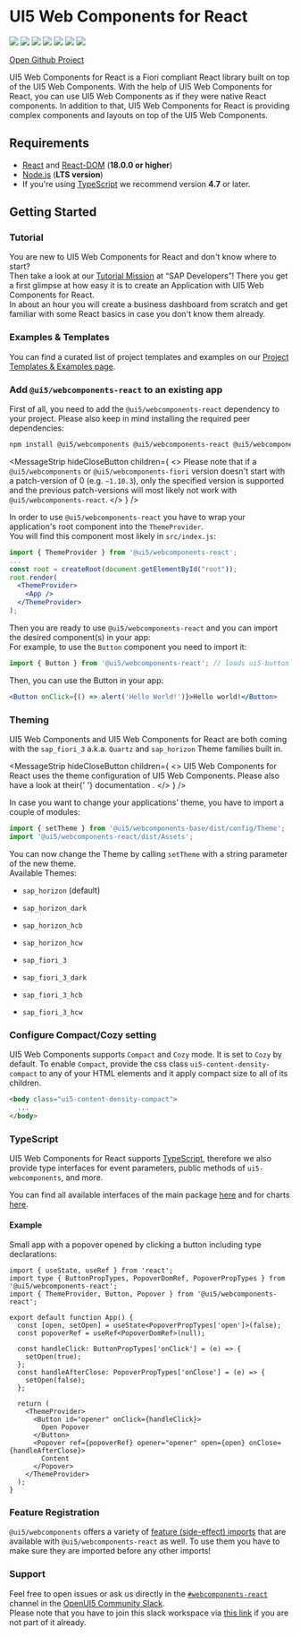 
<Meta title="Getting Started" />

# UI5 Web Components for React

[![](https://github.com/SAP/ui5-webcomponents-react/workflows/build/badge.svg)](https://github.com/SAP/ui5-webcomponents-react/actions?query=workflow:%22build%22)
[![](https://coveralls.io/repos/github/SAP/ui5-webcomponents-react/badge.svg)](https://coveralls.io/github/SAP/ui5-web)
[![](https://badgen.net/badge/slack/Join%20OpenUI5%20Slack%20workspace/blue?icon=slack)](https://ui5-slack-invite.cfapps.eu10.hana.ondemand.com/)
[![](https://badgen.net/badge/slack/webcomponents-react/orange?icon=slack)](https://openui5.slack.com/archives/CSQEJ2J04)
[![](https://badgen.net/badge/code%20style/prettier?color=pink)](https://github.com/prettier/prettier)
[![](https://badgen.net/badge/maintained%20with/lerna?color=purple)](https://lernajs.io/)
[![](https://badgen.net/github/stars/SAP/ui5-webcomponents-react?icon=github&color=black)](https://github.com/SAP/ui5-webcomponents-react/stargazers)

[Open Github Project](https://github.com/SAP/ui5-webcomponents-react)

UI5 Web Components for React is a Fiori compliant React library built on top of the UI5 Web Components.
With the help of UI5 Web Components for React, you can use UI5 Web Components as if they were native React components.
In addition to that, UI5 Web Components for React is providing complex components and layouts on top of the UI5 Web Components.

<TableOfContent />

## Requirements

- [React](https://www.npmjs.com/package/react) and [React-DOM](https://www.npmjs.com/package/react-dom) (**18.0.0 or higher**)
- [Node.js](https://nodejs.org/) (**LTS version**)
- If you're using [TypeScript](https://www.typescriptlang.org/) we recommend version **4.7** or later.

## Getting Started

### Tutorial

You are new to UI5 Web Components for React and don't know where to start?<br />
Then take a look at our [Tutorial Mission](https://developers.sap.com/mission.react-spa.html) at “SAP Developers”!
There you get a first glimpse at how easy it is to create an Application with UI5 Web Components for React.<br />
In about an hour you will create a business dashboard from scratch and get familiar with some React basics in case you don't know them already.

### Examples & Templates

You can find a curated list of project templates and examples on our [Project Templates & Examples page](?path=/docs/project-templates-examples--docs).

### Add `@ui5/webcomponents-react` to an existing app

First of all, you need to add the `@ui5/webcomponents-react` dependency to your project. Please also keep in mind installing the required peer dependencies:

```sh
npm install @ui5/webcomponents @ui5/webcomponents-react @ui5/webcomponents-fiori
```

<VersionTable />

<MessageStrip
  hideCloseButton
  children={
    <>
      Please note that if a <code>@ui5/webcomponents</code> or <code>@ui5/webcomponents-fiori</code> version doesn't
      start with a patch-version of 0 (e.g. <code>~1.10.3</code>), only the specified version is supported and the
      previous patch-versions will most likely not work with <code>@ui5/webcomponents-react</code>.
    </>
  }
/>

In order to use `@ui5/webcomponents-react` you have to wrap your application's root component into the `ThemeProvider`.<br/>
You will find this component most likely in `src/index.js`:

```jsx
import { ThemeProvider } from '@ui5/webcomponents-react';
...
const root = createRoot(document.getElementById("root"));
root.render(
  <ThemeProvider>
    <App />
  </ThemeProvider>
);
```

Then you are ready to use `@ui5/webcomponents-react` and you can import the desired component(s) in your app:<br />
For example, to use the `Button` component you need to import it:

```jsx
import { Button } from '@ui5/webcomponents-react'; // loads ui5-button wrapped in a ui5-webcomponents-react component
```

Then, you can use the Button in your app:

```jsx
<Button onClick={() => alert('Hello World!')}>Hello world!</Button>
```

### Theming

UI5 Web Components and UI5 Web Components for React are both coming with the `sap_fiori_3` a.k.a. `Quartz` and `sap_horizon` Theme families built in.

<MessageStrip
  hideCloseButton
  children={
    <>
      UI5 Web Components for React uses the theme configuration of UI5 Web Components. Please also have a look at their{' '}
      <Link href="https://sap.github.io/ui5-webcomponents/playground/?path=/docs/docs-advanced-configuration--docs#theme">
        documentation
      </Link>
      .
    </>
  }
/>

In case you want to change your applications' theme, you have to import a couple of modules:

```js
import { setTheme } from '@ui5/webcomponents-base/dist/config/Theme';
import '@ui5/webcomponents-react/dist/Assets';
```

You can now change the Theme by calling `setTheme` with a string parameter of the new theme.<br />
Available Themes:

- `sap_horizon` (default)
- `sap_horizon_dark`
- `sap_horizon_hcb`
- `sap_horizon_hcw`

- `sap_fiori_3`
- `sap_fiori_3_dark`
- `sap_fiori_3_hcb`
- `sap_fiori_3_hcw`

### Configure Compact/Cozy setting

UI5 Web Components supports `Compact` and `Cozy` mode. It is set to `Cozy` by default. To enable `Compact`, provide the css class `ui5-content-density-compact` to any of your HTML elements and it apply compact size to all of its children.

```html
<body class="ui5-content-density-compact">
  ...
</body>
```

### TypeScript

UI5 Web Components for React supports [TypeScript](https://www.typescriptlang.org/), therefore we also provide type interfaces for event parameters, public methods of `ui5-webcomponents`, and more.

You can find all available interfaces of the main package [here](https://github.com/SAP/ui5-webcomponents-react/tree/main/packages/main/src/interfaces) and for charts [here](https://github.com/SAP/ui5-webcomponents-react/tree/main/packages/charts/src/interfaces).

#### Example

Small app with a popover opened by clicking a button including type declarations:

```tsx
import { useState, useRef } from 'react';
import type { ButtonPropTypes, PopoverDomRef, PopoverPropTypes } from '@ui5/webcomponents-react';
import { ThemeProvider, Button, Popover } from '@ui5/webcomponents-react';

export default function App() {
  const [open, setOpen] = useState<PopoverPropTypes['open']>(false);
  const popoverRef = useRef<PopoverDomRef>(null);

  const handleClick: ButtonPropTypes['onClick'] = (e) => {
    setOpen(true);
  };
  const handleAfterClose: PopoverPropTypes['onClose'] = (e) => {
    setOpen(false);
  };

  return (
    <ThemeProvider>
      <Button id="opener" onClick={handleClick}>
        Open Popover
      </Button>
      <Popover ref={popoverRef} opener="opener" open={open} onClose={handleAfterClose}>
        Content
      </Popover>
    </ThemeProvider>
  );
}
```

### Feature Registration

`@ui5/webcomponents` offers a variety of [feature (side-effect) imports](https://sap.github.io/ui5-webcomponents/playground/?path=/docs/docs-getting-started-using-features) that are available with `@ui5/webcomponents-react` as well.
To use them you have to make sure they are imported before any other imports!

### Support

Feel free to open issues or ask us directly in the [`#webcomponents-react`](https://openui5.slack.com/archives/CSQEJ2J04) channel in the
[OpenUI5 Community Slack](https://ui5-slack-invite.cfapps.eu10.hana.ondemand.com/).<br />
Please note that you have to join this slack workspace via [this link](https://ui5-slack-invite.cfapps.eu10.hana.ondemand.com/) if you are not part of it already.

<Footer />
